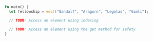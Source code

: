 ```rust
fn main() {
  let fellowship = vec!["Gandalf", "Aragorn", "Legolas", "Gimli"];

  // TODO: Access an element using indexing

  // TODO: Access an element using the get method for safety
}
```
